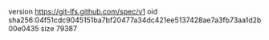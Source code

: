version https://git-lfs.github.com/spec/v1
oid sha256:04f51cdc9045151ba7bf20477a34dc421ee5137428ae7a3fb73aa1d2b00e0435
size 79387
